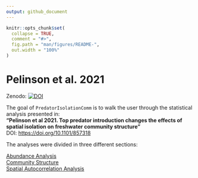 ```yaml
---
output: github_document
---
```


<!-- README.md is generated from README.Rmd. Please edit that file -->

```r
knitr::opts_chunk$set(
  collapse = TRUE,
  comment = "#>",
  fig.path = "man/figures/README-",
  out.width = "100%"
)
```

# Pelinson et al. 2021

Zenodo: [![DOI](https://zenodo.org/badge/290242968.svg)](https://zenodo.org/badge/latestdoi/290242968)


<!-- badges: start -->
<!-- badges: end -->

The goal of `PredatorIsolationComm` is to walk the user through the statistical analysis presented in:  
**"Pelinson et al 2021. Top predator introduction changes the effects of spatial isolation on freshwater community structure"**  
DOI: [https://doi.org/10.1101/857318](https://doi.org/10.1101/857318)

The analyses were divided in three different sections:

[Abundance Analysis](https://github.com/RodolfoPelinson/PredatorIsolationComm/blob/master/Abundance%20Analysis/Abundance-Analysis.md)  
[Community Structure](https://github.com/RodolfoPelinson/PredatorIsolationComm/blob/master/Community%20Structure/Community-Structure.md)  
[Spatial Autocorrelation Analysis](https://github.com/RodolfoPelinson/PredatorIsolationComm/blob/master/Spatial%20Autocorrelation%20Analysis/Spatial-Autocorrelation-Analysis.md)  

